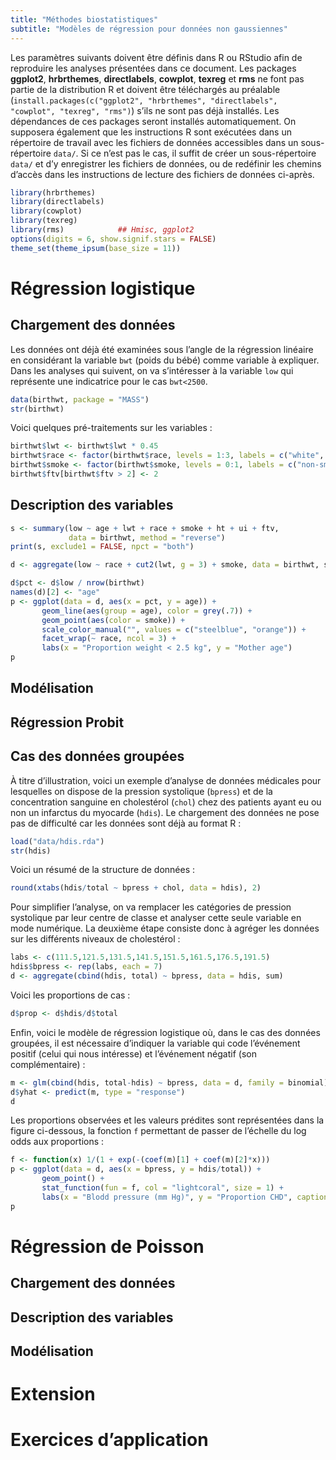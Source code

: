 ```yaml
---
title: "Méthodes biostatistiques"
subtitle: "Modèles de régression pour données non gaussiennes"
---
```


Les paramètres suivants doivent être définis dans R ou RStudio afin de reproduire les analyses présentées dans ce document. Les packages **ggplot2**, **hrbrthemes**, **directlabels**, **cowplot**, **texreg** et **rms** ne font pas partie de la distribution R et doivent être téléchargés au préalable (`install.packages(c("ggplot2", "hrbrthemes", "directlabels", "cowplot", "texreg", "rms")`) s'ils ne sont pas déjà installés. Les dépendances de ces packages seront installés automatiquement. On supposera également que les instructions R sont exécutées dans un répertoire de travail avec les fichiers de données accessibles dans un sous-répertoire `data/`. Si ce n'est pas le cas, il suffit de créer un sous-répertoire `data/` et d'y enregistrer les fichiers de données, ou de redéfinir les chemins d'accès dans les instructions de lecture des fichiers de données ci-après.
```r
library(hrbrthemes)
library(directlabels)
library(cowplot)
library(texreg)
library(rms)            ## Hmisc, ggplot2
options(digits = 6, show.signif.stars = FALSE)
theme_set(theme_ipsum(base_size = 11))
```

# Régression logistique

## Chargement des données

Les données ont déjà été examinées sous l'angle de la régression linéaire en considérant la variable `bwt` (poids du bébé) comme variable à expliquer. Dans les analyses qui suivent, on va s'intéresser à la variable `low` qui représente une indicatrice pour le cas `bwt<2500`.
```r
data(birthwt, package = "MASS")
str(birthwt)
```

Voici quelques pré-traitements sur les variables :
```r
birthwt$lwt <- birthwt$lwt * 0.45
birthwt$race <- factor(birthwt$race, levels = 1:3, labels = c("white", "black", "other"))
birthwt$smoke <- factor(birthwt$smoke, levels = 0:1, labels = c("non-smoker", "smoker"))
birthwt$ftv[birthwt$ftv > 2] <- 2 
```

## Description des variables

```r
s <- summary(low ~ age + lwt + race + smoke + ht + ui + ftv, 
             data = birthwt, method = "reverse")
print(s, exclude1 = FALSE, npct = "both")
```

```r
d <- aggregate(low ~ race + cut2(lwt, g = 3) + smoke, data = birthwt, sum)
```

```r
d$pct <- d$low / nrow(birthwt)
names(d)[2] <- "age"
p <- ggplot(data = d, aes(x = pct, y = age)) +
       geom_line(aes(group = age), color = grey(.7)) +
       geom_point(aes(color = smoke)) +
       scale_color_manual("", values = c("steelblue", "orange")) +
       facet_wrap(~ race, ncol = 3) +
       labs(x = "Proportion weight < 2.5 kg", y = "Mother age")
p 
```

## Modélisation

## Régression Probit

## Cas des données groupées

À titre d'illustration, voici un exemple d'analyse de données médicales pour lesquelles on dispose de la pression systolique (`bpress`) et de la concentration sanguine en cholestérol (`chol`) chez des patients ayant eu ou non un infarctus du myocarde (`hdis`). Le chargement des données ne pose pas de difficulté car les données sont déjà au format R :
```r
load("data/hdis.rda")
str(hdis)
```

Voici un résumé de la structure de données :
```r
round(xtabs(hdis/total ~ bpress + chol, data = hdis), 2)
```

Pour simplifier l'analyse, on va remplacer les catégories de pression systolique par leur centre de classe et analyser cette seule variable en mode numérique. La deuxième étape consiste donc à agréger les données sur les différents niveaux de cholestérol :
```r
labs <- c(111.5,121.5,131.5,141.5,151.5,161.5,176.5,191.5)
hdis$bpress <- rep(labs, each = 7)
d <- aggregate(cbind(hdis, total) ~ bpress, data = hdis, sum)
```

Voici les proportions de cas :
```r
d$prop <- d$hdis/d$total
```

Enfin, voici le modèle de régression logistique où, dans le cas des données groupées, il est nécessaire d'indiquer la variable qui code l'événement positif (celui qui nous intéresse) et l'événement négatif (son complémentaire) :
```r
m <- glm(cbind(hdis, total-hdis) ~ bpress, data = d, family = binomial)
d$yhat <- predict(m, type = "response")
d
```

Les proportions observées et les valeurs prédites sont représentées dans la figure ci-dessous, la fonction `f` permettant de passer de l'échelle du log odds aux proportions : 
```r
f <- function(x) 1/(1 + exp(-(coef(m)[1] + coef(m)[2]*x)))
p <- ggplot(data = d, aes(x = bpress, y = hdis/total)) +
       geom_point() +
       stat_function(fun = f, col = "lightcoral", size = 1) +
       labs(x = "Blodd pressure (mm Hg)", y = "Proportion CHD", caption = "Observed vs. fitted proportions")
p
```

# Régression de Poisson

## Chargement des données

## Description des variables

## Modélisation

# Extension

# Exercices d'application {.tabset}


